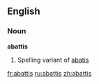 ==English==
===Noun===
'''abattis'''
# Spelling variant of [[abatis]]

[[fr:abattis]]
[[ru:abattis]]
[[zh:abattis]]